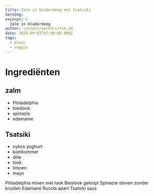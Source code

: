 ```yaml
---
title: Zalm in bladerdeeg met tsatsiki
heroImg: 
excerpt: >
  Zalm in bladerdeeg
author: content/authors/fvb.md
date: 2024-09-03T07:00:00.000Z
tags:
  - diner
  - veggie
---
```

# Ingrediënten
## zalm
- Philadelphia
- bieslook
- spinazie
- edamame

## Tsatsiki
- oykos yoghurt
- komkommer
- dille
- look
- limoen
- mayo

Philadelphia mixen met look Bieslook geknipt Spinazie stoven zonder kruiden Edamane Rucola apart Tsatsiki saus
